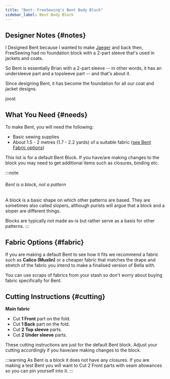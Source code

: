 ```yaml
---
title: "Bent: FreeSewing's Bent Body Block"
sidebar_label: Bent Body Block
---
```


<DesignInfo design="bent" docs />

## Designer Notes {#notes}

I Designed Bent because I wanted to make [Jaeger](/designs/jaeger) and back
then, FreeSewing had no foundation block with a 2-part sleeve that's used in
jackets and coats.

So Bent is essentially Brian with a 2-part sleeve -- in other words, it has an
undersleeve part and a topsleeve part -- and that's about it.

Since designing Bent, it has become the foundation for all our coat and jacket
designs.

joost

## What You Need {#needs}

To make Bent, you will need the following:

- Basic sewing supplies
- About 1.5 - 2 metres (1.7 - 2.2 yards) of a suitable fabric ([see Bent Fabric options](/docs/designs/bent/fabric/))

This list is for a default Bent Block. If you have/are making changes to the block you may need to get additional items such as closures, binding etc.

:::note

###### Bent is a block, not a pattern

A block is a basic shape on which other patterns are based.
They are sometimes also called slopers, although purists will argue that a block and a sloper are different things.

Blocks are typically not made as-is but rather serve as a basis for other patterns.
:::

## Fabric Options {#fabric}

If you are making a default Bent to see how it fits we recommend a fabric such as **Calico (Muslin)** or a cheaper fabric that matches the drape and stretch of the fabric you intend to make a finalised version of Bella with.

You can use scraps of fabrics from your stash so don't worry about buying fabric specifically for Bent.

## Cutting Instructions {#cutting}

**Main fabric**

- Cut **1 Front** part on the fold.
- Cut **1 Back** part on the fold.
- Cut **2 Top sleeve** parts.
- Cut **2 Under sleeve** parts.

These cutting instructions are just for the default Bent block. Adjust your cutting accordingly if you have/are making changes to the block.

:::warning
As Bent is a block it does not have any closures. If you are making a test Bent you will want to Cut 2 Front parts with seam allowances so you can pin yourself into it.
:::
